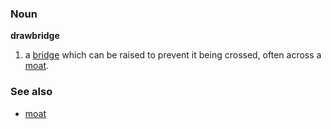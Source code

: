 ===Noun===
'''drawbridge'''

# a [[bridge]] which can be raised to prevent it being crossed, often across a [[moat]].

===See also===
*[[moat]]